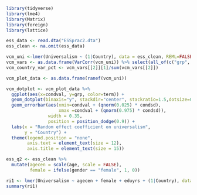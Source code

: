 ```r
library(tidyverse)
library(lme4)
library(Matrix)
library(foreign)
library(lattice)
```

```r
ess_data <- read.dta("ESSprac2.dta")
ess_clean <- na.omit(ess_data)
```

```r
vcm_uni <-lmer(Universalism ~ (1|Country), data = ess_clean, REML=FALSE)
vcm_vars <- as.data.frame(VarCorr(vcm_uni)) %>% select(all_of(c("grp", "vcov", "sdcor")))
vcm_country_var_pct <- vcm_vars[[2]][1]/sum(vcm_vars[[2]])

vcm_plot_data <- as.data.frame(ranef(vcm_uni))

vcm_dotplot <- vcm_plot_data %>% 
  ggplot(aes(x=condval, y=grp, color=term)) +
  geom_dotplot(binaxis="y", stackdir="center", stackratio=1.5,dotsize=0.5) +
  geom_errorbar(aes(xmin=condval + (qnorm(0.025) * condsd), 
                    xmax =condval + (qnorm(0.975) * condsd)),
                width = 0.35, 
                position = position_dodge(0.9)) +
  labs(x = "Random effect coefficient on universalism",
       y = "Country") +
  theme(legend.position = "none",
        axis.text = element_text(size = 12),
        axis.title = element_text(size = 15))
```


```r
ess_q2 <- ess_clean %>%
  mutate(agecen = scale(age, scale = FALSE), 
         female = ifelse(gender == "female", 1, 0)) 
```

```r
ri1 <- lmer(Universalism ~ agecen + female + eduyrs + (1|Country), data = ess_q2)
summary(ri1)
```


